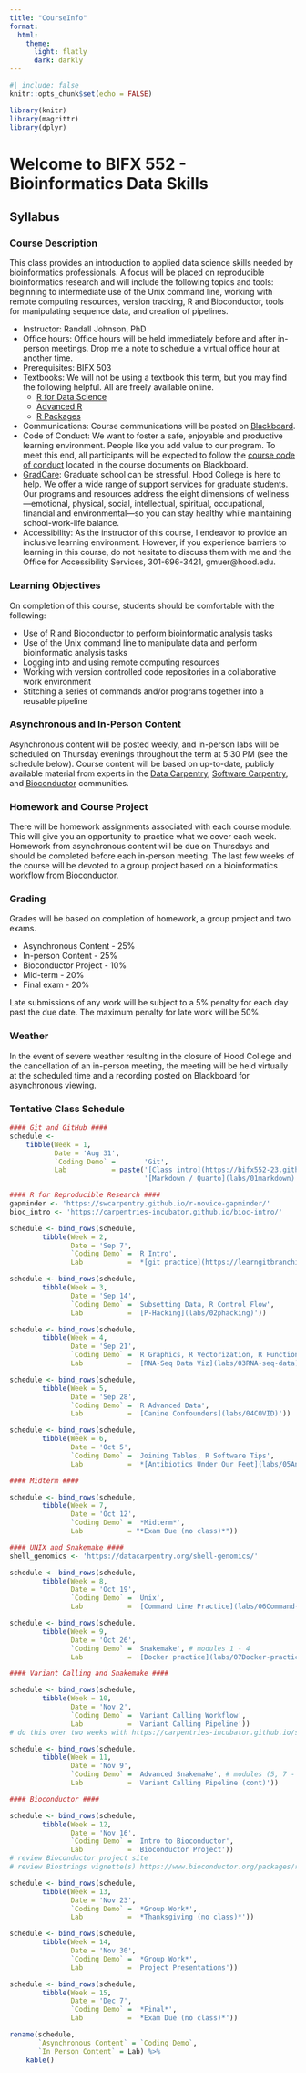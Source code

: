 ```yaml
---
title: "CourseInfo"
format: 
  html:
    theme: 
      light: flatly
      dark: darkly
---
```


```r
#| include: false
knitr::opts_chunk$set(echo = FALSE)

library(knitr)
library(magrittr)
library(dplyr)
```

# Welcome to BIFX 552 - Bioinformatics Data Skills

## Syllabus

### Course Description

This class provides an introduction to applied data science skills needed by bioinformatics professionals. A focus will be placed on reproducible bioinformatics research and will include the following topics and tools: beginning to intermediate use of the Unix command line, working with remote computing resources, version tracking, R and Bioconductor, tools for manipulating sequence data, and creation of pipelines.

-   Instructor: Randall Johnson, PhD
-   Office hours: Office hours will be held immediately before and after in-person meetings. Drop me a note to schedule a virtual office hour at another time.
-   Prerequisites: BIFX 503
-   Textbooks: We will not be using a textbook this term, but you may find the following helpful. All are freely available online.
    -   [R for Data Science](https://r4ds.had.co.nz/)
    -   [Advanced R](https://adv-r.hadley.nz/)
    -   [R Packages](https://r-pkgs.org/)
-   Communications: Course communications will be posted on [Blackboard](https://hood.blackboard.com).
-   Code of Conduct: We want to foster a safe, enjoyable and productive learning environment. People like you add value to our program. To meet this end, all participants will be expected to follow the [course code of conduct](code_of_conduct.html) located in the course documents on Blackboard.
-   [GradCare](https://www.hood.edu/hood-community/hood-college-health-wellness/gradcare): Graduate school can be stressful. Hood College is here to help. We offer a wide range of support services for graduate students. Our programs and resources address the eight dimensions of wellness—emotional, physical, social, intellectual, spiritual, occupational, financial and environmental—so you can stay healthy while maintaining school-work-life balance.
-   Accessibility: As the instructor of this course, I endeavor to provide an inclusive learning environment. However, if you experience barriers to learning in this course, do not hesitate to discuss them with me and the Office for Accessibility Services, 301-696-3421, gmuer\@hood.edu.

### Learning Objectives

On completion of this course, students should be comfortable with the following:

-   Use of R and Bioconductor to perform bioinformatic analysis tasks
-   Use of the Unix command line to manipulate data and perform bioinformatic analysis tasks
-   Logging into and using remote computing resources
-   Working with version controlled code repositories in a collaborative work environment
-   Stitching a series of commands and/or programs together into a reusable pipeline

### Asynchronous and In-Person Content

Asynchronous content will be posted weekly, and in-person labs will be scheduled on Thursday evenings throughout the term at 5:30 PM (see the schedule below). Course content will be based on up-to-date, publicly available material from experts in the [Data Carpentry](https://datacarpentry.org/), [Software Carpentry](https://software-carpentry.org/), and [Bioconductor](https://bioc2023.bioconductor.org/) communities.

### Homework and Course Project

There will be homework assignments associated with each course module. This will give you an opportunity to practice what we cover each week. Homework from asynchronous content will be due on Thursdays and should be completed before each in-person meeting. The last few weeks of the course will be devoted to a group project based on a bioinformatics workflow from Bioconductor.

### Grading

Grades will be based on completion of homework, a group project and two exams.

-   Asynchronous Content - 25%
-   In-person Content - 25%
-   Bioconductor Project - 10%
-   Mid-term - 20%
-   Final exam - 20%

Late submissions of any work will be subject to a 5% penalty for each day past the due date. The maximum penalty for late work will be 50%.

### Weather

In the event of severe weather resulting in the closure of Hood College and the cancellation of an in-person meeting, the meeting will be held virtually at the scheduled time and a recording posted on Blackboard for asynchronous viewing.

### Tentative Class Schedule

```r
#### Git and GitHub ####
schedule <- 
    tibble(Week = 1,
           Date = 'Aug 31', 
           `Coding Demo` =       'Git',
           Lab           = paste('[Class intro](https://bifx552-23.github.io/CourseInfo/),',
                                 '[Markdown / Quarto](labs/01markdown)'))

#### R for Reproducible Research ####
gapminder <- 'https://swcarpentry.github.io/r-novice-gapminder/'
bioc_intro <- 'https://carpentries-incubator.github.io/bioc-intro/'

schedule <- bind_rows(schedule,
        tibble(Week = 2,
               Date = 'Sep 7', 
               `Coding Demo` = 'R Intro',
               Lab           = '*[git practice](https://learngitbranching.js.org) (virtual)*'))

schedule <- bind_rows(schedule,
        tibble(Week = 3,
               Date = 'Sep 14', 
               `Coding Demo` = 'Subsetting Data, R Control Flow',
               Lab           = '[P-Hacking](labs/02phacking)'))

schedule <- bind_rows(schedule,
        tibble(Week = 4,
               Date = 'Sep 21', 
               `Coding Demo` = 'R Graphics, R Vectorization, R Functions',
               Lab           = '[RNA-Seq Data Viz](labs/03RNA-seq-data)'))

schedule <- bind_rows(schedule,
        tibble(Week = 5,
               Date = 'Sep 28', 
               `Coding Demo` = 'R Advanced Data',
               Lab           = '[Canine Confounders](labs/04COVID)'))

schedule <- bind_rows(schedule,
        tibble(Week = 6,
               Date = 'Oct 5', 
               `Coding Demo` = 'Joining Tables, R Software Tips',
               Lab           = '*[Antibiotics Under Our Feet](labs/05Antibiotics-under-our-feet) (virtual)*'))

#### Midterm ####

schedule <- bind_rows(schedule,
        tibble(Week = 7,
               Date = 'Oct 12', 
               `Coding Demo` = '*Midterm*',
               Lab           = "*Exam Due (no class)*"))

#### UNIX and Snakemake ####
shell_genomics <- 'https://datacarpentry.org/shell-genomics/'

schedule <- bind_rows(schedule,
        tibble(Week = 8,
               Date = 'Oct 19', 
               `Coding Demo` = 'Unix',
               Lab           = '[Command Line Practice](labs/06Command-line-practice)'))

schedule <- bind_rows(schedule,
        tibble(Week = 9,
               Date = 'Oct 26', 
               `Coding Demo` = 'Snakemake', # modules 1 - 4
               Lab           = '[Docker practice](labs/07Docker-practice)'))

#### Variant Calling and Snakemake ####

schedule <- bind_rows(schedule,
        tibble(Week = 10,
               Date = 'Nov 2', 
               `Coding Demo` = 'Variant Calling Workflow',
               Lab           = 'Variant Calling Pipeline'))
# do this over two weeks with https://carpentries-incubator.github.io/snakemake-novice-bioinformatics/05-expansion/index.html in-between, perhaps cover some of https://carpentries-incubator.github.io/snakemake-novice-bioinformatics/06-awkward_programs/index.html between parts 1 and 2 as well.

schedule <- bind_rows(schedule,
        tibble(Week = 11,
               Date = 'Nov 9', 
               `Coding Demo` = 'Advanced Snakemake', # modules (5, 7 - 9)
               Lab           = 'Variant Calling Pipeline (cont)'))

#### Bioconductor ####

schedule <- bind_rows(schedule,
        tibble(Week = 12,
               Date = 'Nov 16', 
               `Coding Demo` = 'Intro to Bioconductor',
               Lab           = 'Bioconductor Project'))
# review Bioconductor project site
# review Biostrings vignette(s) https://www.bioconductor.org/packages/release/bioc/html/Biostrings.html

schedule <- bind_rows(schedule,
        tibble(Week = 13,
               Date = 'Nov 23', 
               `Coding Demo` = '*Group Work*',
               Lab           = '*Thanksgiving (no class)*'))

schedule <- bind_rows(schedule,
        tibble(Week = 14,
               Date = 'Nov 30', 
               `Coding Demo` = '*Group Work*',
               Lab           = 'Project Presentations'))

schedule <- bind_rows(schedule,
        tibble(Week = 15,
               Date = 'Dec 7',
               `Coding Demo` = '*Final*',
               Lab           = '*Exam Due (no class)*'))

rename(schedule,
       `Asynchronous Content` = `Coding Demo`,
       `In Person Content` = Lab) %>%
    kable()
```
